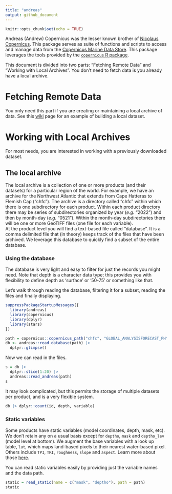 ```yaml
---
title: "andreas"
output: github_document
---
```


```r
knitr::opts_chunk$set(echo = TRUE)
```

Andreas (Andrew) Copernicus was the lesser known brother of [Nicolaus Copernicus](https://en.wikipedia.org/wiki/Nicolaus_Copernicus).  This package serves as suite of functions and scripts to access and manage data from the [Copernicus Marine Data Store](https://data.marine.copernicus.eu/products).  This package leverages the tools provided by the [`copernicus` R package](https://github.com/BigelowLab/copernicus).

This document is divided into two parts: "Fetching Remote Data" and "Working with Local Archives".  You don't need to fetch data is you already have a local archive.

# Fetching Remote Data

You only need this part if you are creating or maintaining a local archive of data. See this [wiki](https://github.com/BigelowLab/andreas/wiki/Fetching-a-new-data) page for an example of building a local dataset.

# Working with Local Archives

For most needs, you are interested in working with a previously downloaded dataset.

## The local archive

The local archive is a collection of one or more products (and their datasets) for a particular region of the world.  For example, we have an archive for the Northwest Atlantic that extends from Cape Hatteras to Flemish Cap ("chfc").  The archive is a directory called "chfc" within which there is one subdirectory for each product.  Within each product directory there may be series of subdirectories organized by year (*e.g.* "2022") and then by month-day (*e.g.* "0521").  Within the month-day subdirectories there will be one or more GeoTIFF files (one file for each variable).  
At the product level you will find a text-based file called "database".  It is a comma delimited file that (in theory) keeps track of the files that have been archived.  We leverage this database to quickly find a subset of the entire database.


### Using the database

The database is very light and easy to filter for just the records you might need. Note that depth is a character data type; this provides you with flexibility to define depth as 'surface' or '50-75' or something like that.

Let's walk through reading the database, filtering it for a subset, reading the files and finally displaying.

```r
suppressPackageStartupMessages({
  library(andreas)
  library(copernicus)
  library(dplyr)
  library(stars)
})

path = copernicus::copernicus_path("chfc", "GLOBAL_ANALYSISFORECAST_PHY_001_024")
db <- andreas::read_database(path) |>
  dplyr::glimpse()
```

Now we can read in the files.

```r
s = db |>
  dplyr::slice(1:20) |>
  andreas::read_andreas(path)
s
```


It may look complicated, but this permits the storage of multiple datasets per product, and is a very flexible system.

```r
db |> dplyr::count(id, depth, variable)
```

### Static variables

Some products have static variables (model coordinates, depth, mask, etc).  We don't retain any on a usual basis except for `deptho`, `mask` and `deptho_lev` (model level at bottom).  We augment the base variables with a look up table, `lut`, which maps land-based pixels to their nearest water-based pixel. Others include `TPI`, `TRI`, `roughness`, `slope` and `aspect`.  Learn more about those [here](https://rspatial.github.io/terra/reference/terrain.html).

You can read static variables easily by providing just the variable names and the data path.

```r
static = read_static(name = c("mask", "deptho"), path = path)
static
```